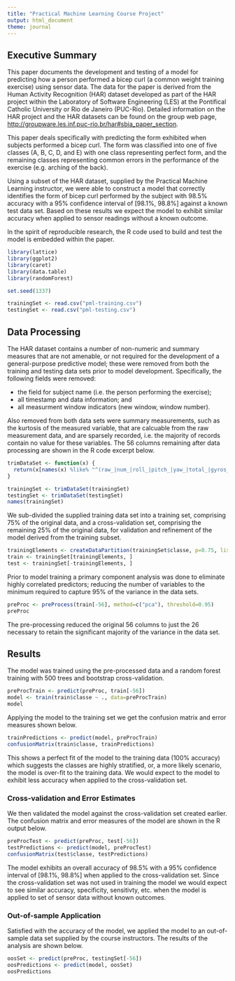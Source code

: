 ```yaml
---
title: "Practical Machine Learning Course Project"
output: html_document
theme: journal
---
```


## Executive Summary

This paper documents the development and testing of a model for predicting how a person performed a bicep curl (a common weight training exercise) using sensor data. The data for the paper is derived from the Human Activity Recognition (HAR) dataset developed as part of the HAR project within the Laboratory of Software Engineering (LES) at the Pontifical Catholic University or Rio de Janeiro (PUC-Rio). Detailed information on the HAR project and the HAR datasets can be found on the group web page, [http://groupware.les.inf.puc-rio.br/har#sbia_paper_section](http://groupware.les.inf.puc-rio.br/har#sbia_paper_section).

This paper deals specifically with predicting the form exhibited when subjects performed a bicep curl. The form was classified into one of five classes (A, B, C, D, and E) with one class representing perfect form, and the remaining classes representing common errors in the performance of the exercise (e.g. arching of the back).

Using a subset of the HAR dataset, supplied by the Practical Machine Learning instructor, we were able to construct a model that correctly identifies the form of bicep curl performed by the subject with 98.5% accuracy with a 95% confidence interval of [98.1%, 98.8%] against a known test data set. Based on these results we expect the model to exhibit similar accuracy when applied to sensor readings without a known outcome.

In the spirit of reproducible research, the R code used to build and test the model is embedded within the paper.

```r
library(lattice)
library(ggplot2)
library(caret)
library(data.table)
library(randomForest)

set.seed(1337)
```

```r
trainingSet <- read.csv("pml-training.csv")
testingSet <- read.csv("pml-testing.csv")
```

## Data Processing

The HAR dataset contains a number of non-numeric and summary measures that are not amenable, or not required for the development of a general-purpose predictive model; these were removed from both the training and testing data sets prior to model development. Specifically, the following fields were removed:

* the field for subject name (i.e. the person performing the exercise);
* all timestamp and data information; and
* all measurment window indicators (new window, window number).

Also removed from both data sets were summary measurements, such as the kurtosis of the measured variable, that are calcuable from the raw measurement data, and are sparsely recorded, i.e. the majority of records contain no value for these variables. The 56 columns remaining after data processing are shown in the R code excerpt below.

```r
trimDataSet <- function(x) { 
  return(x[names(x) %like% "^(raw_|num_|roll_|pitch_|yaw_|total_|gyros_|accel_|magnet_|classe)"]) 
}

trainingSet <- trimDataSet(trainingSet)
testingSet <- trimDataSet(testingSet)
names(trainingSet)
```

We sub-divided the supplied training data set into a training set, comprising 75% of the original data, and a cross-validation set, comprising the remaining 25% of the original data, for validation and refinement of the model derived from the training subset.

```r
trainingElements <- createDataPartition(trainingSet$classe, p=0.75, list=FALSE)
train <- trainingSet[trainingElements, ]
test <- trainingSet[-trainingElements, ]
```

Prior to model training a primary component analysis was done to eliminate highly correlated predictors; reducing the number of variables to the minimum required to capture 95% of the variance in the data sets.

```r
preProc <- preProcess(train[-56], method=c("pca"), threshold=0.95)
preProc
```

The pre-processing reduced the original 56 columns to just the 26 necessary to retain the significant majority of the variance in the data set.

## Results

The model was trained using the pre-processed data and a random forest training with 500 trees and bootstrap cross-validation.

```r
preProcTrain <- predict(preProc, train[-56])
model <- train(train$classe ~ ., data=preProcTrain)
model
```

Applying the model to the training set we get the confusion matrix and error measures shown below.

```r
trainPredictions <- predict(model, preProcTrain)
confusionMatrix(train$classe, trainPredictions)
```

This shows a perfect fit of the model to the training data (100% accuracy) which suggests the classes are highly stratified, or, a more likely scenario, the model is over-fit to the training data. We would expect to the model to exhibit less accuracy when applied to the cross-validation set.

### Cross-validation and Error Estimates

We then validated the model against the cross-validation set created earlier. The confusion matrix and error measures of the model are shown in the R output below.

```r
preProcTest <- predict(preProc, test[-56])
testPredictions <- predict(model, preProcTest)
confusionMatrix(test$classe, testPredictions)
```

The model exhibits an overall accuracy of 98.5% with a 95% confidence interval of [98.1%, 98.8%] when applied to the cross-validation set. Since the cross-validation set was not used in training the model we would expect to see similar accuracy, specificity, sensitivty, etc. when the model is applied to set of sensor data without known outcomes.

### Out-of-sample Application

Satisfied with the accuracy of the model, we applied the model to an out-of-sample data set supplied by the course instructors. The results of the analysis are shown below.

```r
oosSet <- predict(preProc, testingSet[-56])
oosPredictions <- predict(model, oosSet)
oosPredictions
```

